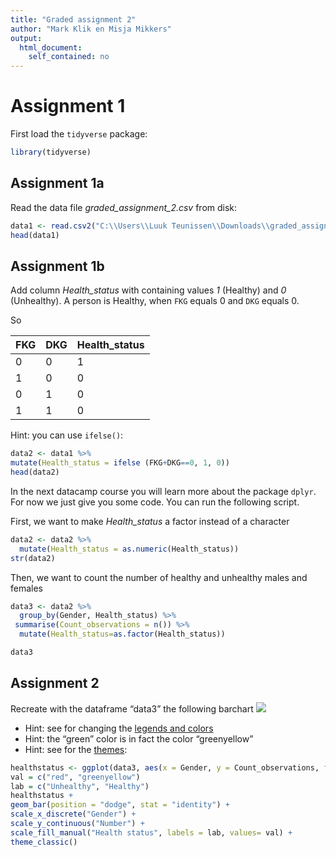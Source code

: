 ---
title: "Graded assignment 2"
author: "Mark Klik en Misja Mikkers"
output: 
  html_document:
    self_contained: no
---

# Assignment 1

First load the `tidyverse` package:

```{r}
library(tidyverse)
```


##  Assignment 1a

Read the data file _graded_assignment_2.csv_ from disk:

```{r}
data1 <- read.csv2("C:\\Users\\Luuk Teunissen\\Downloads\\graded_assignment_2.csv", stringsAsFactors = FALSE, dec = ".")
head(data1)
```

## Assignment 1b

Add column _Health_status_ with containing values _1_ (Healthy) and _0_ (Unhealthy).
A person is Healthy, when `FKG` equals 0 and `DKG` equals 0.

So

| FKG | DKG | Health_status   |
|-----|-----|--------------   |
| 0   | 0   | 1               |
| 1   | 0   | 0               |
| 0   | 1   | 0               |
| 1   | 1   | 0               |

Hint: you can use `ifelse()`:

```{r, echo=FALSE}
data2 <- data1 %>%
mutate(Health_status = ifelse (FKG+DKG==0, 1, 0))
head(data2)

```

In the next datacamp course you will learn more about the package `dplyr`. For now we just give you some code. You can run the following script.

First, we want to make _Health\_status_ a factor instead of a character

```{r}
data2 <- data2 %>%
  mutate(Health_status = as.numeric(Health_status))
str(data2)
```

Then, we want to count the number of healthy and unhealthy males and females

```{r}
data3 <- data2 %>%
  group_by(Gender, Health_status) %>%
 summarise(Count_observations = n()) %>%
  mutate(Health_status=as.factor(Health_status))

data3
```

## Assignment 2

Recreate with the dataframe "data3" the following barchart ![](../Sourcedata/barchart.png)

* Hint: see for changing the [legends and colors](http://www.cookbook-r.com/Graphs/Legends_(ggplot2)/)
* Hint: the "green" color is in fact the color "greenyellow"
* Hint: see for the [themes](http://ggplot2.tidyverse.org/reference/ggtheme.html): 


```{r}
healthstatus <- ggplot(data3, aes(x = Gender, y = Count_observations, fill = Health_status))
val = c("red", "greenyellow")
lab = c("Unhealthy", "Healthy")
healthstatus +
geom_bar(position = "dodge", stat = "identity") +
scale_x_discrete("Gender") +
scale_y_continuous("Number") +
scale_fill_manual("Health status", labels = lab, values= val) +
theme_classic()
```
